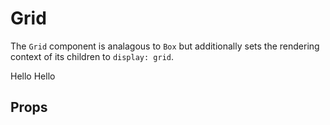 

<Meta title="Grid" component={Grid} />

# Grid

The `Grid` component is analagous to `Box` but additionally sets the rendering context of its children to `display: grid`.

<Canvas>
  <Story name="Basic">
    <Grid
      css={{
        gap: '$3',
        gridAutoFlow: 'column'
      }}
    >
      <Box css={{ bg: '$tonal200', p: '$2' }}>Hello</Box>
      <Box css={{ bg: '$tonal200', p: '$2' }}>Hello</Box>
    </Grid>
  </Story>
</Canvas>

## Props

<ArgsTable of={Grid} />
